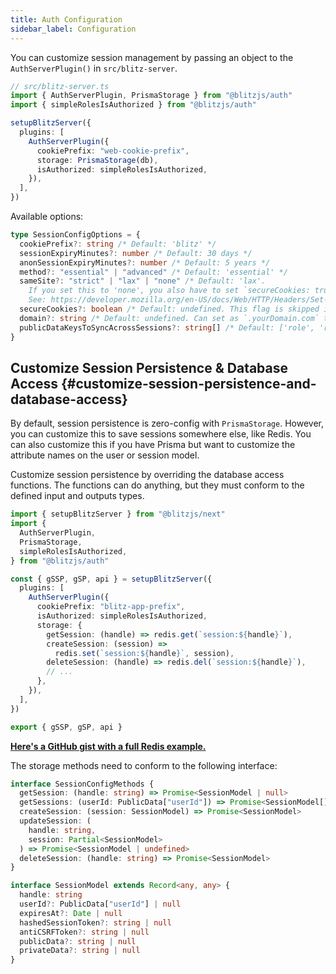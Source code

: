 ```yaml
---
title: Auth Configuration
sidebar_label: Configuration
---
```


You can customize session management by passing an object to the
`AuthServerPlugin()` in `src/blitz-server`.

```ts
// src/blitz-server.ts
import { AuthServerPlugin, PrismaStorage } from "@blitzjs/auth"
import { simpleRolesIsAuthorized } from "@blitzjs/auth"

setupBlitzServer({
  plugins: [
    AuthServerPlugin({
      cookiePrefix: "web-cookie-prefix",
      storage: PrismaStorage(db),
      isAuthorized: simpleRolesIsAuthorized,
    }),
  ],
})
```

Available options:

```ts
type SessionConfigOptions = {
  cookiePrefix?: string /* Default: 'blitz' */
  sessionExpiryMinutes?: number /* Default: 30 days */
  anonSessionExpiryMinutes?: number /* Default: 5 years */
  method?: "essential" | "advanced" /* Default: 'essential' */
  sameSite?: "strict" | "lax" | "none" /* Default: 'lax'. 
    If you set this to 'none', you also have to set `secureCookies: true`. 
    See: https://developer.mozilla.org/en-US/docs/Web/HTTP/Headers/Set-Cookie/SameSite */
  secureCookies?: boolean /* Default: undefined. This flag is skipped if running app on hostname `localhost` */
  domain?: string /* Default: undefined. Can set as `.yourDomain.com` to work across subdomains */
  publicDataKeysToSyncAcrossSessions?: string[] /* Default: ['role', 'roles'] */
}
```

## Customize Session Persistence & Database Access {#customize-session-persistence-and-database-access}

By default, session persistence is zero-config with `PrismaStorage`.
However, you can customize this to save sessions somewhere else, like
Redis. You can also customize this if you have Prisma but want to
customize the attribute names on the user or session model.

Customize session persistence by overriding the database access functions.
The functions can do anything, but they must conform to the defined input
and outputs types.

```typescript
import { setupBlitzServer } from "@blitzjs/next"
import {
  AuthServerPlugin,
  PrismaStorage,
  simpleRolesIsAuthorized,
} from "@blitzjs/auth"

const { gSSP, gSP, api } = setupBlitzServer({
  plugins: [
    AuthServerPlugin({
      cookiePrefix: "blitz-app-prefix",
      isAuthorized: simpleRolesIsAuthorized,
      storage: {
        getSession: (handle) => redis.get(`session:${handle}`),
        createSession: (session) =>
          redis.set(`session:${handle}`, session),
        deleteSession: (handle) => redis.del(`session:${handle}`),
        // ...
      },
    }),
  ],
})

export { gSSP, gSP, api }
```

[**Here's a GitHub gist with a full Redis example.**](https://gist.github.com/beerose/80f37b4b36cbd7ba2745701959e3cb8b)

The storage methods need to conform to the following interface:

```typescript
interface SessionConfigMethods {
  getSession: (handle: string) => Promise<SessionModel | null>
  getSessions: (userId: PublicData["userId"]) => Promise<SessionModel[]>
  createSession: (session: SessionModel) => Promise<SessionModel>
  updateSession: (
    handle: string,
    session: Partial<SessionModel>
  ) => Promise<SessionModel | undefined>
  deleteSession: (handle: string) => Promise<SessionModel>
}

interface SessionModel extends Record<any, any> {
  handle: string
  userId?: PublicData["userId"] | null
  expiresAt?: Date | null
  hashedSessionToken?: string | null
  antiCSRFToken?: string | null
  publicData?: string | null
  privateData?: string | null
}
```
